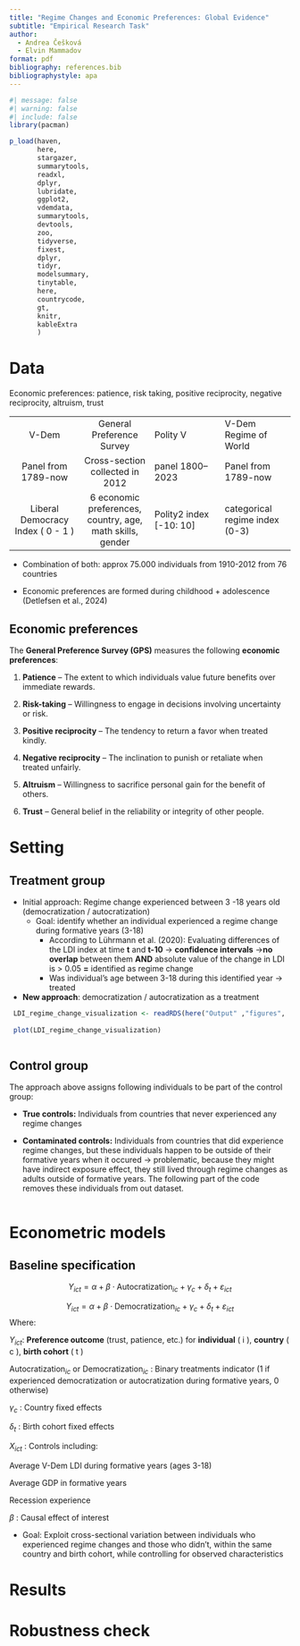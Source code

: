```yaml
---
title: "Regime Changes and Economic Preferences: Global Evidence"
subtitle: "Empirical Research Task"
author:
  - Andrea Češková
  - Elvin Mammadov
format: pdf
bibliography: references.bib
bibliographystyle: apa
---
```


```r
#| message: false
#| warning: false
#| include: false
library(pacman)

p_load(haven,
       here,
       stargazer,
       summarytools,
       readxl,
       dplyr,
       lubridate,
       ggplot2,
       vdemdata,
       summarytools,
       devtools,
       zoo,
       tidyverse,
       fixest,
       dplyr,
       tidyr,
       modelsummary,
       tinytable,
       here,
       countrycode,
       gt,
       knitr,
       kableExtra
       )

```

# Data

Economic preferences: patience, risk taking, positive reciprocity, negative reciprocity, altruism, trust

|  |  |  |  |
|:--:|:--:|----|----|
| V-Dem | General Preference Survey | Polity V | V-Dem Regime of World |
| Panel from 1789-now | Cross-section collected in 2012 | panel 1800--2023 | Panel from 1789-now |
| Liberal Democracy Index ( 0 - 1 ) | 6 economic preferences, country, age, math skills, gender | Polity2 index \[-10: 10\] | categorical regime index (0-3) |

-   Combination of both: approx 75.000 individuals from 1910-2012 from 76 countries

-   Economic preferences are formed during childhood + adolescence (Detlefsen et al., 2024)

## Economic preferences

The **General Preference Survey (GPS)** measures the following **economic preferences**:

1.  **Patience** -- The extent to which individuals value future benefits over immediate rewards.

2.  **Risk-taking** -- Willingness to engage in decisions involving uncertainty or risk.

3.  **Positive reciprocity** -- The tendency to return a favor when treated kindly.

4.  **Negative reciprocity** -- The inclination to punish or retaliate when treated unfairly.

5.  **Altruism** -- Willingness to sacrifice personal gain for the benefit of others.

6.  **Trust** -- General belief in the reliability or integrity of other people.

# Setting

## Treatment group

-   Initial approach: Regime change experienced between 3 -18 years old (democratization / autocratization)
    -   Goal: identify whether an individual experienced a regime change during formative years (3-18)
        -   According to Lührmann et al. (2020): Evaluating differences of the LDI index at time **t** and **t-10** -\> **confidence intervals** -\>**no overlap** between them **AND** absolute value of the change in LDI is \> 0.05 **=** identified as regime change
        -   Was individual's age between 3-18 during this identified year -\> treated
-   **New approach**: democratization / autocratization as a treatment

```r
 LDI_regime_change_visualization <- readRDS(here("Output" ,"figures",  "LDI_regime_change_visualization.rds"))
 
 plot(LDI_regime_change_visualization)



```

## Control group

The approach above assigns following individuals to be part of the control group:

-   **True controls:** Individuals from countries that never experienced any regime changes

-   **Contaminated controls:** Individuals from countries that did experience regime changes, but these individuals happen to be outside of their formative years when it occured -\> problematic, because they might have indirect exposure effect, they still lived through regime changes as adults outside of formative years. The following part of the code removes these individuals from out dataset.

```r

```

# Econometric models

## Baseline specification

$$
Y_{ict} = \alpha + \beta \cdot \text{Autocratization}_{ic} + \gamma_c + \delta_t  + \varepsilon_{ict}
$$

$$
Y_{ict} = \alpha + \beta \cdot \text{Democratization}_{ic} + \gamma_c + \delta_t  + \varepsilon_{ict}
$$ Where:

$Y_{ict}$: **Preference outcome** (trust, patience, etc.) for **individual** ( i ), **country** ( c ), **birth cohort** ( t )

$\text{Autocratization}_{ic}$ or $\text{Democratization}_{ic}$ : Binary treatments indicator (1 if experienced democratization or autocratization during formative years, 0 otherwise)

$\gamma_c$ : Country fixed effects

$\delta_t$ : Birth cohort fixed effects

$X_{ict}$ : Controls including:

Average V-Dem LDI during formative years (ages 3-18)

Average GDP in formative years

Recession experience

$\beta$ : Causal effect of interest

-   Goal: Exploit cross-sectional variation between individuals who experienced regime changes and those who didn't, within the same country and birth cohort, while controlling for observed characteristics

# Results

# Robustness check
